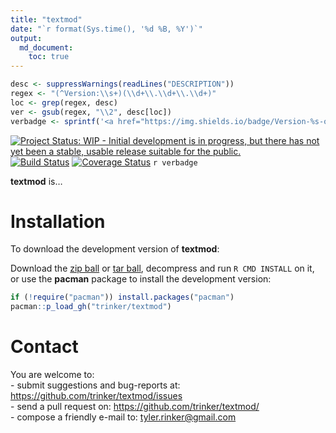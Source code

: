 ```yaml
---
title: "textmod"
date: "`r format(Sys.time(), '%d %B, %Y')`"
output:
  md_document:
    toc: true      
---
```


```r
desc <- suppressWarnings(readLines("DESCRIPTION"))
regex <- "(^Version:\\s+)(\\d+\\.\\d+\\.\\d+)"
loc <- grep(regex, desc)
ver <- gsub(regex, "\\2", desc[loc])
verbadge <- sprintf('<a href="https://img.shields.io/badge/Version-%s-orange.svg"><img src="https://img.shields.io/badge/Version-%s-orange.svg" alt="Version"/></a></p>', ver, ver)
````

[![Project Status: WIP - Initial development is in progress, but there has not yet been a stable, usable release suitable for the public.](http://www.repostatus.org/badges/latest/wip.svg)](http://www.repostatus.org/#wip)
[![Build Status](https://travis-ci.org/trinker/textmod.svg?branch=master)](https://travis-ci.org/trinker/textmod)
[![Coverage Status](https://coveralls.io/repos/trinker/textmod/badge.svg?branch=master)](https://coveralls.io/r/trinker/textmod?branch=master)
`r verbadge`

**textmod** is...

# Installation

To download the development version of **textmod**:

Download the [zip ball](https://github.com/trinker/textmod/zipball/master) or [tar ball](https://github.com/trinker/textmod/tarball/master), decompress and run `R CMD INSTALL` on it, or use the **pacman** package to install the development version:

```r
if (!require("pacman")) install.packages("pacman")
pacman::p_load_gh("trinker/textmod")
```

# Contact

You are welcome to:    
- submit suggestions and bug-reports at: <https://github.com/trinker/textmod/issues>    
- send a pull request on: <https://github.com/trinker/textmod/>    
- compose a friendly e-mail to: <tyler.rinker@gmail.com>    
